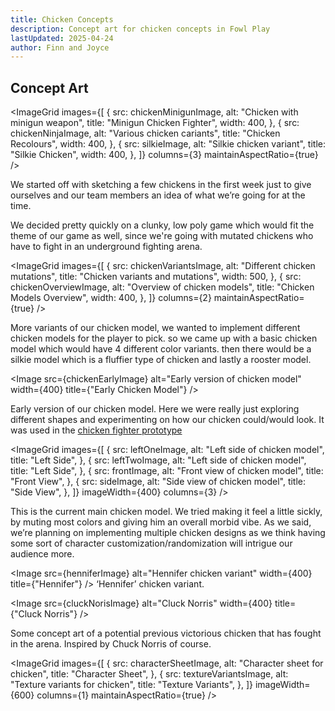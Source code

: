```yaml
---
title: Chicken Concepts
description: Concept art for chicken concepts in Fowl Play
lastUpdated: 2025-04-24
author: Finn and Joyce
---
```




## Concept Art

<ImageGrid
  images={[
    {
      src: chickenMinigunImage,
      alt: "Chicken with minigun weapon",
      title: "Minigun Chicken Fighter",
      width: 400,
    },
    {
      src: chickenNinjaImage,
      alt: "Various chicken cariants",
      title: "Chicken Recolours",
      width: 400,
    },
    {
      src: silkieImage,
      alt: "Silkie chicken variant",
      title: "Silkie Chicken",
      width: 400,
    },
  ]}
  columns={3}
  maintainAspectRatio={true}
/>

We started off with sketching a few chickens in the first week just to give ourselves and our team members an idea of what we’re going for at the time.

We decided pretty quickly on a clunky, low poly game which would fit the theme of our game as well, since we're going with mutated chickens who have to fight in an underground fighting arena.

<ImageGrid
  images={[
    {
      src: chickenVariantsImage,
      alt: "Different chicken mutations",
      title: "Chicken variants and mutations",
      width: 500,
    },
    {
      src: chickenOverviewImage,
      alt: "Overview of chicken models",
      title: "Chicken Models Overview",
      width: 400,
    },
  ]}
  columns={2}
  maintainAspectRatio={true}
/>

More variants of our chicken model, we wanted to implement different chicken models for the player to pick. so we came up with a basic chicken model which would have 4 different color variants. then there would be a silkie model which is a fluffier type of chicken and lastly a rooster model.

<Image
  src={chickenEarlyImage}
  alt="Early version of chicken model"
  width={400}
  title={"Early Chicken Model"}
/>

Early version of our chicken model. Here we were really just exploring different shapes and experimenting on how our chicken could/would look. It was used in the [chicken fighter prototype](/prototype/chicken-fighter)

<ImageGrid
  images={[
    {
      src: leftOneImage,
      alt: "Left side of chicken model",
      title: "Left Side",
    },
    {
      src: leftTwoImage,
      alt: "Left side of chicken model",
      title: "Left Side",
    },
    {
      src: frontImage,
      alt: "Front view of chicken model",
      title: "Front View",
    },
    {
      src: sideImage,
      alt: "Side view of chicken model",
      title: "Side View",
    },
  ]}
  imageWidth={400}
  columns={3}
/>

This is the current main chicken model. We tried making it feel a little sickly, by muting most colors and giving him an overall morbid vibe. As we said, we’re planning on implementing multiple chicken designs as we think having some sort of character customization/randomization will intrigue our audience more.

<Image
  src={henniferImage}
  alt="Hennifer chicken variant"
  width={400}
  title={"Hennifer"}
/>
‘Hennifer’ chicken variant.

<Image
  src={cluckNorisImage}
  alt="Cluck Norris"
  width={400}
  title={"Cluck Norris"}
/>

Some concept art of a potential previous victorious chicken that has fought in the arena. Inspired by Chuck Norris of course.

<ImageGrid
  images={[
    {
      src: characterSheetImage,
      alt: "Character sheet for chicken",
      title: "Character Sheet",
    },
    {
      src: textureVariantsImage,
      alt: "Texture variants for chicken",
      title: "Texture Variants",
    },
  ]}
  imageWidth={600}
  columns={1}
  maintainAspectRatio={true}
/>
